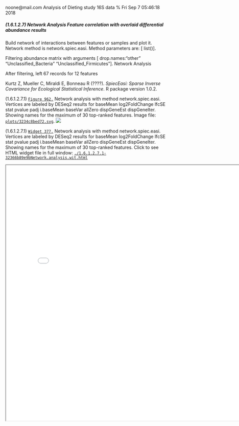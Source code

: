 noone@mail.com
Analysis of Dieting study 16S data
% Fri Sep  7 05:46:18 2018



##### \(1.6.1.2.7\) Network Analysis Feature correlation with overlaid differential abundance results 



Build network of interactions between features or samples and plot it. 
                           Network method is network.spiec.easi. Method parameters are: [ list()].


Filtering abundance matrix with arguments [ drop.names:"other" "Unclassified_Bacteria" "Unclassified_Firmicutes"]. Network Analysis


After filtering, left 67 records for 12 features


Kurtz Z, Mueller C, Miraldi E, Bonneau R (????). _SpiecEasi: Sparse Inverse Covariance for Ecological Statistical Inference_. R package version
1.0.2.





\(1.6.1.2.7.1\) <a name="figure.962"></a>[`Figure 962.`](#figure.962) Network analysis with method network.spiec.easi. Vertices are labeled by DESeq2 results for                            baseMean log2FoldChange     lfcSE       stat       pvalue        padj  i.baseMean      baseVar allZero dispGeneEst dispGeneIter. Showing names for the maximum of 30 top-ranked features.  Image file: [`plots/3234c8bed72.svg`](plots/3234c8bed72.svg).
![](plots/3234c8bed72.svg)




\(1.6.1.2.7.1\) <a name="widget.377"></a>[`Widget 377.`](#widget.377) Network analysis with method network.spiec.easi. Vertices are labeled by DESeq2 results for                            baseMean log2FoldChange     lfcSE       stat       pvalue        padj  i.baseMean      baseVar allZero dispGeneEst dispGeneIter. Showing names for the maximum of 30 top-ranked features. Click to see HTML widget file in full window: [`./1.6.1.2.7.1-32366b89e9bNetwork.analysis.wit.html`](./1.6.1.2.7.1-32366b89e9bNetwork.analysis.wit.html)



<iframe src="./1.6.1.2.7.1-32366b89e9bNetwork.analysis.wit.html" width="800" height="800"> </iframe>